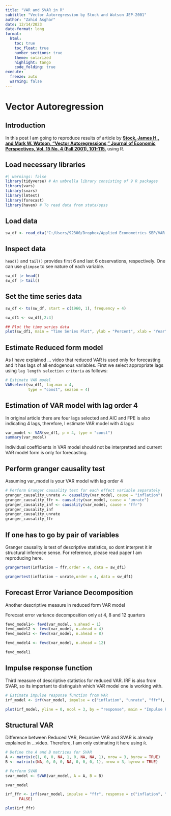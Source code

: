 ---
title: "VAR and SVAR in R"
subtitle: "Vector Autoregression by Stock and Watson JEP-2001"
author: "Zahid Asghar"
date: 12/14/2023
date-format: long
format: 
  html:
    toc: true
    toc_float: true
    number_sections: true
    theme: solarized
    highlight: tango
    code_folding: true
execute:
  freeze: auto
  warning: false
---

# Vector Autoregression

## Introduction

In this post I am going to reproduce results of article by [**Stock, James H., and Mark W. Watson, "Vector Autoregressions," Journal of Economic Perspectives, Vol. 15 No. 4 (Fall 2001), 101-115.**](https://www.aeaweb.org/articles?id=10.1257/jep.15.4.101) using R.

## Load necessary libraries

```{r}
#| warnings: false
library(tidyverse) # An umbrella library consisting of 9 R packages
library(vars)
library(svars)
library(lmtest)
library(forecast)
library(haven) # To read data from stata/spss
```

## Load data

```{r}
sw_df <- read_dta("C:/Users/92300/Dropbox/Applied Econometrics SBP/VAR JEP data.dta")
```

## Inspect data

`head()` and `tail()` provides first 6 and last 6 observations, respectively. One can use `glimpse` to see nature of each variable.

```{r}
sw_df |> head()
sw_df |> tail()
```

## Set the time series data

```{r}
sw_df <- ts(sw_df, start = c(1960, 1), frequency = 4)

sw_df1 <- sw_df[,2:4]

## Plot the time series data
plot(sw_df1, main = "Time Series Plot", ylab = "Percent", xlab = "Year")
```

## Estimate Reduced form model

As I have explained ... video that reduced VAR is used only for forecasting and it has lags of all endogenous variables. First we select appropriate lags using `lag length selection criteria` as follows:

```{r}
# Estimate VAR model
VARselect(sw_df1, lag.max = 4,
          type = "const", season = 4)
```

## Estimation of VAR model with lag order 4

In original article there are four lags selected and AIC and FPE is also indicating 4 lags, therefore, I estimate VAR model with 4 lags:

```{r}
var_model <- VAR(sw_df1, p = 4, type = "const")
summary(var_model)
```

::: callout-note
Individual coefficients in VAR model should not be interpretted and current VAR model form is only for forecasting.
:::

## Perform granger causality test

Assuming var_model is your VAR model with lag order 4

```{r}
# Perform Granger causality test for each effect variable separately
granger_causality_unrate <- causality(var_model, cause = "inflation")
granger_causality_ffr <- causality(var_model, cause = "unrate")
granger_causality_inf <- causality(var_model, cause = "ffr")
granger_causality_inf
granger_causality_unrate
granger_causality_ffr
```

## If one has to go by pair of variables

::: callout-caution
Granger causality is test of descriptive statistics, so dont interpret it in structural inference sense. For reference, please read paper I am reproducing here.
:::

```{r}

grangertest(inflation ~ ffr,order = 4, data = sw_df1)

grangertest(inflation ~ unrate,order = 4, data = sw_df1)

```

## Forecast Error Variance Decomposition

Another descriptive measure in reduced form VAR model

Forecast error variance decomposition only at 4, 8 and 12 quarters

```{r}
fevd_model1<- fevd(var_model, n.ahead = 1)
fevd_model2 <- fevd(var_model, n.ahead = 4)
fevd_model3 <- fevd(var_model, n.ahead = 8)

fevd_model4 <- fevd(var_model, n.ahead = 12)

fevd_model1

```

## Impulse response function

Third measure of descriptive statistics for reduced VAR. IRF is also from SVAR, so its important to distinguish which VAR model one is working with.

```{r}
# Estimate impulse response function from VAR
irf_model <- irf(var_model, impulse = c("inflation", "unrate", "ffr"), response = c("inflation", "unrate", "ffr"), n.ahead = 20)

plot(irf_model, yline = 0, ncol = 3, by = "response", main = "Impulse Response Function")
```

## Structural VAR

Difference between Reduced VAR, Recursive VAR and SVAR is already explained in ...video. Therefore, I am only estimating it here using `R`.

```{r}
# Define the A and B matrices for SVAR
A <- matrix(c(1, 0, 0, NA, 1, 0, NA, NA, 1), nrow = 3, byrow = TRUE)
B <- matrix(c(NA, 0, 0, 0, NA, 0, 0, 0, 1), nrow = 3, byrow = TRUE)
```

```{r}
# Perform SVAR
svar_model <- SVAR(var_model, A = A, B = B)

svar_model
```

```{r}

irf_ffr <- irf(svar_model, impulse = "ffr", response = c("inflation", "unrate", "ffr"), boot =
      FALSE)

plot(irf_ffr)
```
